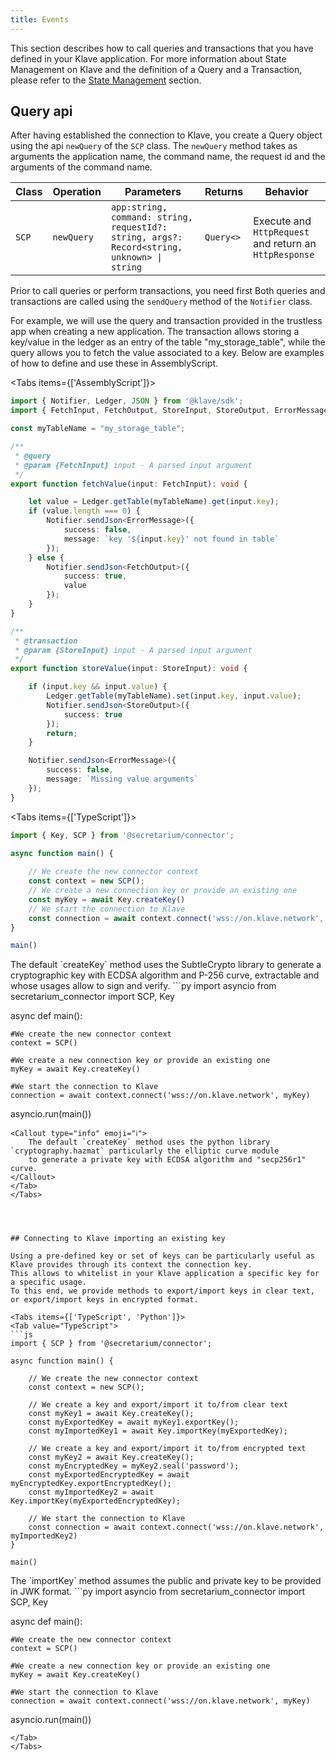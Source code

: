 ```yaml
---
title: Events
---
```



This section describes how to call queries and transactions that you have defined in your Klave application.
For more information about State Management on Klave and the definition of a Query and a Transaction, please refer to the [State Management](/concepts/state-management) section.


## Query api

After having established the connection to Klave, you create a Query object using the api `newQuery` of the `SCP` class.
The `newQuery` method takes as arguments the application name, the command name, the request id and the arguments of the command name.

| Class  | Operation  | Parameters | Returns | Behavior |
|--------|------------|------------|---------|----------|
|`SCP`| `newQuery`  | `app:string, command: string, requestId?: string, args?: Record<string, unknown> \| string` | `Query<>` | Execute and `HttpRequest` and return an `HttpResponse`|

 Prior to call queries or perform transactions, you need first Both queries and transactions are called using the `sendQuery` method of the `Notifier` class.

For example, we will use the query and transaction provided in the trustless app when creating a new application.
The transaction allows storing a key/value in the ledger as an entry of the table "my_storage_table", while the query allows you to fetch the value associated to a key.
Below are examples of how to define and use these in AssemblyScript.

<Tabs items={['AssemblyScript']}>
<Tab value="AssemblyScript">
```ts
import { Notifier, Ledger, JSON } from '@klave/sdk';
import { FetchInput, FetchOutput, StoreInput, StoreOutput, ErrorMessage } from './types';

const myTableName = "my_storage_table";

/**
 * @query
 * @param {FetchInput} input - A parsed input argument
 */
export function fetchValue(input: FetchInput): void {

    let value = Ledger.getTable(myTableName).get(input.key);
    if (value.length === 0) {
        Notifier.sendJson<ErrorMessage>({
            success: false,
            message: `key '${input.key}' not found in table`
        });
    } else {
        Notifier.sendJson<FetchOutput>({
            success: true,
            value
        });
    }
}

/**
 * @transaction
 * @param {StoreInput} input - A parsed input argument
 */
export function storeValue(input: StoreInput): void {

    if (input.key && input.value) {
        Ledger.getTable(myTableName).set(input.key, input.value);
        Notifier.sendJson<StoreOutput>({
            success: true
        });
        return;
    }

    Notifier.sendJson<ErrorMessage>({
        success: false,
        message: `Missing value arguments`
    });
}
```
</Tab>
</Tabs>

<Tabs items={['TypeScript']}>
<Tab value="TypeScript">
```js
import { Key, SCP } from '@secretarium/connector';

async function main() {
    
    // We create the new connector context
    const context = new SCP();
    // We create a new connection key or provide an existing one
    const myKey = await Key.createKey()
    // We start the connection to Klave
    const connection = await context.connect('wss://on.klave.network', myKey)
}

main()
```
<Callout type="info" emoji="ℹ️">
    The default `createKey` method uses the SubtleCrypto library to generate a cryptographic key with ECDSA algorithm and P-256 curve,
    extractable and whose usages allow to sign and verify.
</Callout>
</Tab>
<Tab value="Python">
```py
import asyncio
from secretarium_connector import SCP, Key

async def main():

    #We create the new connector context
    context = SCP()

    #We create a new connection key or provide an existing one
    myKey = await Key.createKey()

    #We start the connection to Klave
    connection = await context.connect('wss://on.klave.network', myKey)

asyncio.run(main())
```
<Callout type="info" emoji="ℹ️">
    The default `createKey` method uses the python library `cryptography.hazmat` particularly the elliptic curve module
    to generate a private key with ECDSA algorithm and "secp256r1" curve.
</Callout>
</Tab>
</Tabs>




## Connecting to Klave importing an existing key

Using a pre-defined key or set of keys can be particularly useful as Klave provides through its context the connection key.
This allows to whitelist in your Klave application a specific key for a specific usage.
To this end, we provide methods to export/import keys in clear text, or export/import keys in encrypted format.

<Tabs items={['TypeScript', 'Python']}>
<Tab value="TypeScript">
```js
import { SCP } from '@secretarium/connector';

async function main() {
    
    // We create the new connector context
    const context = new SCP();
    
    // We create a key and export/import it to/from clear text
    const myKey1 = await Key.createKey();
    const myExportedKey = await myKey1.exportKey();
    const myImportedKey1 = await Key.importKey(myExportedKey);

    // We create a key and export/import it to/from encrypted text
    const myKey2 = await Key.createKey();
    const myEncryptedKey = myKey2.seal('password');
    const myExportedEncryptedKey = await myEncryptedKey.exportEncryptedKey();
    const myImportedKey2 = await Key.importKey(myExportedEncryptedKey);

    // We start the connection to Klave
    const connection = await context.connect('wss://on.klave.network', myImportedKey2)
}

main()
```
<Callout type="info" emoji="ℹ️">
    The `importKey` method assumes the public and private key to be provided in JWK format.
</Callout>
</Tab>
<Tab value="Python">
```py
import asyncio
from secretarium_connector import SCP, Key

async def main():

    #We create the new connector context
    context = SCP()

    #We create a new connection key or provide an existing one
    myKey = await Key.createKey()

    #We start the connection to Klave
    connection = await context.connect('wss://on.klave.network', myKey)

asyncio.run(main())
```
</Tab>
</Tabs>

